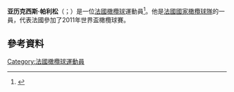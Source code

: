 '''亚历克西斯·帕利松'''（{{lang-fr|Alexis Palisson}}；{{bd|1987年|9月9日}}）是一位[[法國|法國]][[橄欖球|橄欖球]]運動員<ref>{{citeweb|url= http://www.espn.co.uk/heineken-cup-2012-13/rugby/story/182967.html|title= Toulon claim Heineken Cup glory|date= 18 March 2013|work= ESPN|accessdate= 20 May 2013|archive-date= 2014-11-29|archive-url= https://web.archive.org/web/20141129022704/http://www.espn.co.uk/heineken-cup-2012-13/rugby/story/182967.html|dead-url= no}}</ref>。他是[[法國國家橄欖球隊|法國國家橄欖球隊]]的一員，代表法國參加了2011年世界盃橄欖球賽。

==參考資料==
{{Reflist}}
[[Category:法國橄欖球運動員|Category:法國橄欖球運動員]]